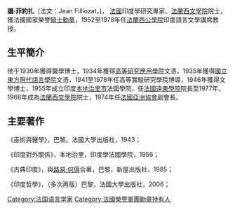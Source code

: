 {{expand|time=2013-10-03T18:50:53+00:00}}
{{unreferenced|time=2013-10-03T18:50:53+00:00}}
'''讓·菲約扎'''（法文：Jean Filliozat，{{bd|1906年||1982年}})， [[法國|法國]]印度學研究專家、[[法蘭西文學院|法蘭西文學院]]院士，獲法國國家榮譽[[騎士勳章|騎士勳章]]，1952至1978年任[[法蘭西公學院|法蘭西公學院]]印度語言文學講席教授。

==生平簡介==

他于1930年獲得醫學博士，1934年獲得[[高等研究應用學院|高等研究應用學院]]文憑，1935年獲得[[國立東方現代語言學院|國立東方現代語言學院]]文憑，1941至1978年任高等實驗研究學院博導，1946年獲得文學博士，1955年成立印度[[本地治里市|本地治里市]]法國學院，任[[法國遠東學院|法國遠東學院]]院長至1977年，1966年成為[[法蘭西文學院|法蘭西文學院]]院士，1974年任[[法國亞洲協會|法國亞洲協會]]副會長。

==主要著作==

《巫術與醫學》，巴黎。法國大學出版社，1943；

《印度對外關係》，本地治里，印度學法國學院，1956；

《古典印度》，與[[路易·何傉|路易·何傉]]合著，巴黎，新屋出版社，1985；

《印度哲學》，（多次再版）巴黎，法國大學出版社，2006；

{{Authority control}}
[[Category:法国语言学家|Category:法国语言学家]]
[[Category:法國榮譽軍團勳章持有人|Category:法國榮譽軍團勳章持有人]]